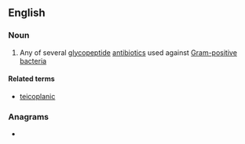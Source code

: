 ==English==
{{wikipedia}}

===Noun===
{{en-noun}}

# {{lb|en|pharmaceutical drug}} Any of several [[glycopeptide]] [[antibiotic]]s used against [[Gram-positive]] [[bacteria]]

====Related terms====
* [[teicoplanic]]

===Anagrams===
* {{anagrams|en|a=aceiilnnopt|inceptional}}